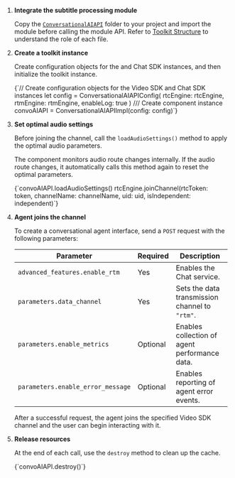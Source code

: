 
1. **Integrate the subtitle processing module**

    Copy the [`ConversationalAIAPI`](https://github.com/AgoraIO-Community/Conversational-AI-Demo/tree/main/iOS/Scenes/ConvoAI/ConvoAI/ConvoAI/Classes/ConversationalAIAPI) folder to your project and import the module before calling the module API. Refer to [Toolkit Structure](#toolkit-structure) to understand the role of each file.

1. **Create a toolkit instance**

    Create configuration objects for the <Vg k="VSDK"/> and Chat SDK instances, and then initialize the toolkit instance.

    <CodeBlock language="swift" showLineNumbers>
    {`// Create configuration objects for the Video SDK and Chat SDK instances
    let config = ConversationalAIAPIConfig(
        rtcEngine: rtcEngine, 
        rtmEngine: rtmEngine,
        enableLog: true
    )
    /// Create component instance
    convoAIAPI = ConversationalAIAPIImpl(config: config)`}
    </CodeBlock>


1. **Set optimal audio settings**

    Before joining the <Vg k="VSDK"/> channel, call the `loadAudioSettings()` method to apply the optimal audio parameters.

    The component monitors audio route changes internally. If the audio route changes, it automatically calls this method again to reset the optimal parameters.

    <CodeBlock language="kotlin" showLineNumbers>
    {`convoAIAPI.loadAudioSettings()
    rtcEngine.joinChannel(rtcToken: token, channelName: channelName, uid: uid, isIndependent: independent)`}
    </CodeBlock>


1. **Agent joins the channel**

    To create a conversational agent interface, send a `POST` request with the following parameters:

    | Parameter                         | Required | Description                                    |
    | --------------------------------- | -------- | ---------------------------------------------- |
    | `advanced_features.enable_rtm`    | Yes      | Enables the Chat service. |
    | `parameters.data_channel`         | Yes      | Sets the data transmission channel to `"rtm"`. |
    | `parameters.enable_metrics`       | Optional | Enables collection of agent performance data.  |
    | `parameters.enable_error_message` | Optional | Enables reporting of agent error events.       |

    After a successful request, the agent joins the specified Video SDK channel and the user can begin interacting with it.

1. **Release resources**

    At the end of each call, use the `destroy` method to clean up the cache.

    <CodeBlock language="swift" showLineNumbers>
    {`convoAIAPI.destroy()`}
    </CodeBlock>
